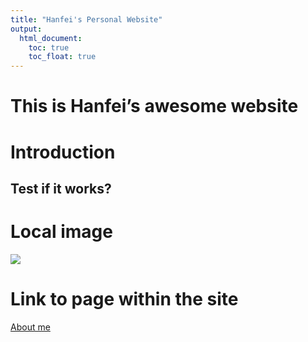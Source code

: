 ```yaml
---
title: "Hanfei's Personal Website"
output: 
  html_document:
    toc: true
    toc_float: true
---
```


# This is Hanfei's awesome website

# Introduction
## Test if it works?

# Local image
![](images/xxx.jpg)

# Link to page within the site

[About me](about.html)